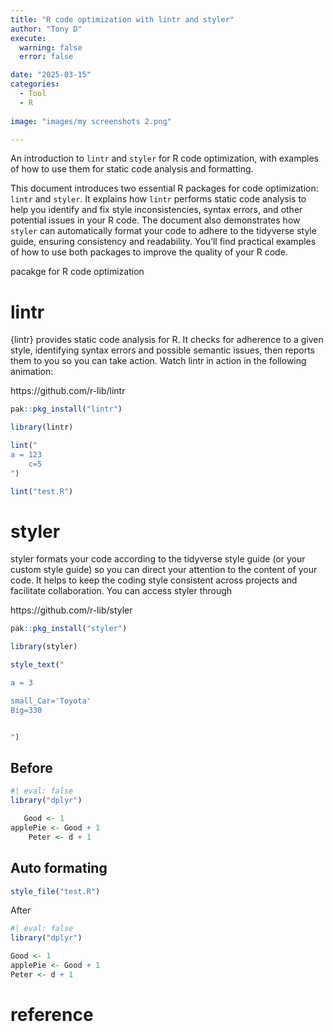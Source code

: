 ```yaml
---
title: "R code optimization with lintr and styler"
author: "Tony D"
execute:
  warning: false
  error: false

date: "2025-03-15"
categories: 
  - Tool
  - R
  
image: "images/my screenshots 2.png"

---
```


An introduction to `lintr` and `styler` for R code optimization, with examples of how to use them for static code analysis and formatting.

This document introduces two essential R packages for code optimization: `lintr` and `styler`. It explains how `lintr` performs static code analysis to help you identify and fix style inconsistencies, syntax errors, and other potential issues in your R code. The document also demonstrates how `styler` can automatically format your code to adhere to the tidyverse style guide, ensuring consistency and readability. You'll find practical examples of how to use both packages to improve the quality of your R code.

pacakge for R code optimization

# lintr

{lintr} provides static code analysis for R. It checks for adherence to a given style, identifying syntax errors and possible semantic issues, then reports them to you so you can take action. Watch lintr in action in the following animation:


https://github.com/r-lib/lintr


```r
pak::pkg_install("lintr")
```

```r
library(lintr)
```


```r
lint("
a = 123
    c=5
")
```

```r
lint("test.R")
```



# styler


styler formats your code according to the tidyverse style guide (or your custom style guide) so you can direct your attention to the content of your code. It helps to keep the coding style consistent across projects and facilitate collaboration. You can access styler through

https://github.com/r-lib/styler



```r
pak::pkg_install("styler")
```


```r
library(styler)
```

```r
style_text("

a = 3

small_Car='Toyota'
Big=330


")
```

## Before


```r
#| eval: false
library("dplyr")

   Good <- 1
applePie <- Good + 1
    Peter <- d + 1

```



## Auto formating

```r
style_file("test.R")
```
After

```r
#| eval: false
library("dplyr")

Good <- 1
applePie <- Good + 1
Peter <- d + 1

```





# reference




